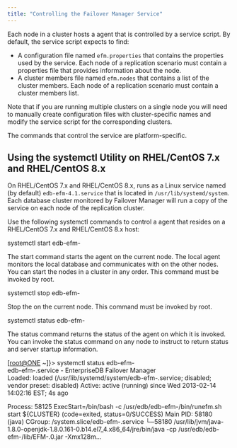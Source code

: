 ```yaml
---
title: "Controlling the Failover Manager Service"
---
```


<div id="controlling_efm_service" class="registered_link"></div>


Each node in a cluster hosts a agent that is controlled by a service script. By default, the service script expects to find:

-   A configuration file named `efm.properties` that contains the properties used by the service. Each node of a replication scenario must contain a properties file that provides information about the node.
-   A cluster members file named `efm.nodes` that contains a list of the cluster members. Each node of a replication scenario must contain a cluster members list.

Note that if you are running multiple clusters on a single node you will need to manually create configuration files with cluster-specific names and modify the service script for the corresponding clusters.

The commands that control the service are platform-specific.

<div id="service_utility" class="registered_link"></div>



## Using the systemctl Utility on RHEL/CentOS 7.x and RHEL/CentOS 8.x

On RHEL/CentOS 7.x and RHEL/CentOS 8.x, runs as a Linux service named (by default) `edb-efm-4.1.service` that is located in `/usr/lib/systemd/system`. Each database cluster monitored by Failover Manager will run a copy of the service on each node of the replication cluster.

Use the following systemctl commands to control a agent that resides on a RHEL/CentOS 7.x and RHEL/CentOS 8.x host:

<div class="parsed-literal">

systemctl start edb-efm-

</div>

The start command starts the agent on the current node. The local agent monitors the local database and communicates with on the other nodes. You can start the nodes in a cluster in any order. This command must be invoked by root.

<div class="parsed-literal">

systemctl stop edb-efm-

</div>

Stop the on the current node. This command must be invoked by root.

<div class="parsed-literal">

systemctl status edb-efm-

</div>

The status command returns the status of the agent on which it is invoked. You can invoke the status command on any node to instruct to return status and server startup information.

<div class="parsed-literal">

\[<root@ONE> \~\]}&gt; systemctl status edb-efm-  
edb-efm-.service - EnterpriseDB Failover Manager  
Loaded: loaded (/usr/lib/systemd/system/edb-efm-.service; disabled; vendor preset: disabled) Active: active (running) since Wed 2013-02-14 14:02:16 EST; 4s ago

Process: 58125 ExecStart=/bin/bash -c /usr/edb/edb-efm-/bin/runefm.sh start ${CLUSTER} (code=exited, status=0/SUCCESS) Main PID: 58180 (java) CGroup: /system.slice/edb-efm-.service └─58180 /usr/lib/jvm/java-1.8.0-openjdk-1.8.0.161-0.b14.el7\_4.x86\_64/jre/bin/java -cp /usr/edb/edb-efm-/lib/EFM-.0.jar -Xmx128m...

</div>
